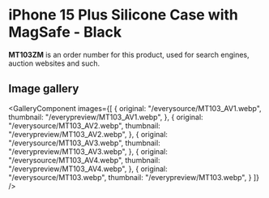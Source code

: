 
# iPhone 15 Plus Silicone Case with MagSafe - Black

<Callout type='info' emoji='👉🏻'>**MT103ZM** is an order number for this product, used for search engines, auction websites and such.</Callout>

## Image gallery

<GalleryComponent
    images={[
      {
        original: "/everysource/MT103_AV1.webp",
        thumbnail: "/everypreview/MT103_AV1.webp",
      },
      {
        original: "/everysource/MT103_AV2.webp",
        thumbnail: "/everypreview/MT103_AV2.webp",
      },
      {
        original: "/everysource/MT103_AV3.webp",
        thumbnail: "/everypreview/MT103_AV3.webp",
      },
      {
        original: "/everysource/MT103_AV4.webp",
        thumbnail: "/everypreview/MT103_AV4.webp",
      },
      {
        original: "/everysource/MT103.webp",
        thumbnail: "/everypreview/MT103.webp",
      }
    ]}
  />
